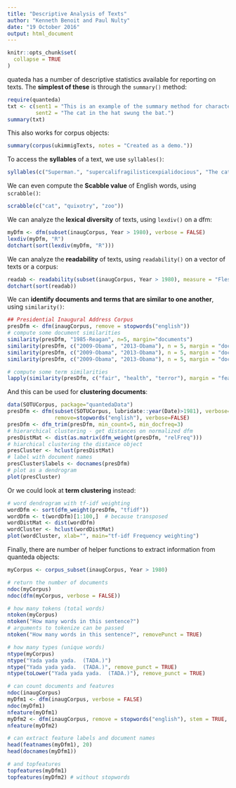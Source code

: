 ```yaml
---
title: "Descriptive Analysis of Texts"
author: "Kenneth Benoit and Paul Nulty"
date: "19 October 2016"
output: html_document
---
```

```r
knitr::opts_chunk$set(
  collapse = TRUE
)
```
quateda has a number of descriptive statistics available for reporting on texts.  The **simplest of these** is through the `summary()` method:
```r
require(quanteda)
txt <- c(sent1 = "This is an example of the summary method for character objects.",
         sent2 = "The cat in the hat swung the bat.")
summary(txt)
```

This also works for corpus objects:
```r
summary(corpus(ukimmigTexts, notes = "Created as a demo."))
```

To access the **syllables** of a text, we use `syllables()`:
```r
syllables(c("Superman.", "supercalifragilisticexpialidocious", "The cat in the hat."))
```

We can even compute the **Scabble value** of English words, using `scrabble()`:
```r
scrabble(c("cat", "quixotry", "zoo"))
```

We can analyze the **lexical diversity** of texts, using `lexdiv()` on a dfm:
```r
myDfm <- dfm(subset(inaugCorpus, Year > 1980), verbose = FALSE)
lexdiv(myDfm, "R")
dotchart(sort(lexdiv(myDfm, "R")))
```

We can analyze the **readability** of texts, using `readability()` on a vector of texts or a corpus:
```r
readab <- readability(subset(inaugCorpus, Year > 1980), measure = "Flesch.Kincaid")
dotchart(sort(readab))
```

We can **identify documents and terms that are similar to one another**, using `similarity()`:
```r
## Presidential Inaugural Address Corpus
presDfm <- dfm(inaugCorpus, remove = stopwords("english"))
# compute some document similarities
similarity(presDfm, "1985-Reagan", n=5, margin="documents")
similarity(presDfm, c("2009-Obama", "2013-Obama"), n = 5, margin = "documents", method = "cosine")
similarity(presDfm, c("2009-Obama", "2013-Obama"), n = 5, margin = "documents", method = "Hellinger")
similarity(presDfm, c("2009-Obama", "2013-Obama"), n = 5, margin = "documents", method = "eJaccard")

# compute some term similarities
lapply(similarity(presDfm, c("fair", "health", "terror"), margin = "features", method = "cosine"), head, 10)
```

And this can be used for **clustering documents**:
```r
data(SOTUCorpus, package="quantedaData")
presDfm <- dfm(subset(SOTUCorpus, lubridate::year(Date)>1981), verbose=FALSE, stem=TRUE,
               remove=stopwords("english"), verbose=FALSE)
presDfm <- dfm_trim(presDfm, min_count=5, min_docfreq=3)
# hierarchical clustering - get distances on normalized dfm
presDistMat <- dist(as.matrix(dfm_weight(presDfm, "relFreq")))
# hiarchical clustering the distance object
presCluster <- hclust(presDistMat)
# label with document names
presCluster$labels <- docnames(presDfm)
# plot as a dendrogram
plot(presCluster)
```

Or we could look at **term clustering** instead:
```r
# word dendrogram with tf-idf weighting
wordDfm <- sort(dfm_weight(presDfm, "tfidf"))
wordDfm <- t(wordDfm)[1:100,]  # because transposed
wordDistMat <- dist(wordDfm)
wordCluster <- hclust(wordDistMat)
plot(wordCluster, xlab="", main="tf-idf Frequency weighting")
```

Finally, there are number of helper functions to extract information from quanteda objects:
```r
myCorpus <- corpus_subset(inaugCorpus, Year > 1980)

# return the number of documents
ndoc(myCorpus)           
ndoc(dfm(myCorpus, verbose = FALSE))

# how many tokens (total words)
ntoken(myCorpus)
ntoken("How many words in this sentence?")
# arguments to tokenize can be passed 
ntoken("How many words in this sentence?", removePunct = TRUE)

# how many types (unique words)
ntype(myCorpus)
ntype("Yada yada yada.  (TADA.)")
ntype("Yada yada yada.  (TADA.)", remove_punct = TRUE)
ntype(toLower("Yada yada yada.  (TADA.)"), remove_punct = TRUE)

# can count documents and features
ndoc(inaugCorpus)
myDfm1 <- dfm(inaugCorpus, verbose = FALSE)
ndoc(myDfm1)
nfeature(myDfm1)
myDfm2 <- dfm(inaugCorpus, remove = stopwords("english"), stem = TRUE, verbose = FALSE)
nfeature(myDfm2)

# can extract feature labels and document names
head(featnames(myDfm1), 20)
head(docnames(myDfm1))

# and topfeatures
topfeatures(myDfm1)
topfeatures(myDfm2) # without stopwords
```





